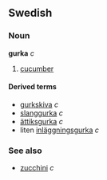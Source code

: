 ==Swedish==
===Noun===
'''gurka''' ''c''

# [[cucumber]]

====Derived terms====
*[[gurkskiva]] ''c''
*[[slanggurka]] ''c''
*[[ättiksgurka]] ''c''
*liten [[inläggningsgurka]] ''c''

===See also===
*[[zucchini]] ''c''